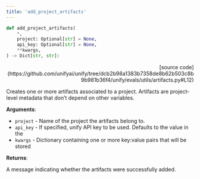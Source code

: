 ```yaml
---
title: 'add_project_artifacts'
---
```


```python
def add_project_artifacts(
    *,
    project: Optional[str] = None,
    api_key: Optional[str] = None,
    **kwargs,
) -> Dict[str, str]:
```

<p align="right">[source code](https://github.com/unifyai/unify/tree/dcb2b98a1383b7358de8b62b503c8b9b981b36f4/unify/evals/utils/artifacts.py#L12)</p>

Creates one or more artifacts associated to a project. Artifacts are project-level
metadata that don’t depend on other variables.

**Arguments**:

- `project` - Name of the project the artifacts belong to.
- `api_key` - If specified, unify API key to be used. Defaults to the value in the
- `kwargs` - Dictionary containing one or more key:value pairs that will be stored



**Returns**:

A message indicating whether the artifacts were successfully added.